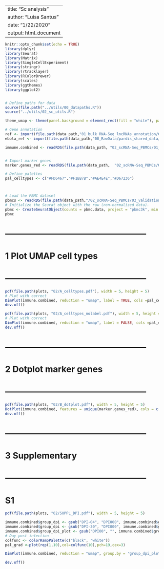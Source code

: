 
---
title: "Sc analysis"
author: "Luisa Santus"
date: "1/22/2020"
output: html_document
---

```r
knitr::opts_chunk$set(echo = TRUE)
library(dplyr)
library(Seurat)
library(Matrix)
library(SingleCellExperiment)
library(stringr)
library(rtracklayer)
library(RColorBrewer)
library(scales)
library(ggthemes)
library(ggplot2)


# Define paths for data
source(file.path("../utils/00_datapaths.R"))
source("../utils/02_sc_utils.R")

theme_umap <- theme(panel.background = element_rect(fill = "white"), panel.grid.major = element_blank(), panel.grid.minor = element_blank())+theme(legend.position = "", element_text(size=18))+theme(text = element_text(size=18))+theme_sc+theme(axis.line = element_blank())

# Gene annotation 
ref <- import(file.path(data_path,"01_bulk_RNA-Seq_lncRNAs_annotation/03_novel_lncRNAs_list/rheMac10_EBOV_and_novel_genenames.gtf"))
ebola_ref <- import(file.path(data_path,"00_RawData/pardis_shared_data/sabeti-txnomics/shared-resources/HISAT2/EBOV-Kikwit/KU182905.1.gtf"))

immune.combined <- readRDS(file.path(data_path, "02_scRNA-Seq_PBMCs/01_scRNA-Seq_inVivo_rhemac10//05_RObjects/03_prep/03_immune.combined.ready.rds"))


# Import marker genes
marker.genes_red <- readRDS(file.path(data_path,  "02_scRNA-Seq_PBMCs/01_scRNA-Seq_inVivo_rhemac10/05_RObjects/03_prep/marker.genes.rds"))

# Define palettes
pal_celltypes <- c("#FD6467","#F1BB7B","#AE4E4E","#D67236")



# Load the PBMC dataset
pbmcs <- readRDS(file.path(data_path,"/02_scRNA-Seq_PBMCs/03_validation_pbmcs_external/pbmc_tutorial.rds"))
# Initialize the Seurat object with the raw (non-normalized data).
pbmc <- CreateSeuratObject(counts = pbmc.data, project = "pbmc3k", min.cells = 3, min.features = 200)
pbmc

```

# --------------------------------------------------
# 1 Plot UMAP cell types
# --------------------------------------------------

```r
pdf(file.path(plots, "02/A_celltypes.pdf"), width = 5, height = 5)
# Plot with correct
DimPlot(immune.combined, reduction = "umap", label = TRUE, cols =pal_celltypes, label.size = 9)+theme_minimal()+theme_umap
dev.off()

pdf(file.path(plots, "02/A_celltypes_nolabel.pdf"), width = 5, height = 5)
# Plot with correct
DimPlot(immune.combined, reduction = "umap", label = FALSE, cols =pal_celltypes)+theme_minimal()+theme_umap+theme(legend.position = "")
dev.off()
```

# --------------------------------------------------
# 2 Dotplot marker genes 
# --------------------------------------------------

```r
pdf(file.path(plots, "02/B_dotplot.pdf"), width = 5, height = 5)
DotPlot(immune.combined, features = unique(marker.genes_red), cols = c("grey", "dark red", "white"), dot.scale = 11) + RotatedAxis()+theme(axis.text = element_text(size = 20), axis.title = element_blank())+ theme(panel.background = element_rect(fill = "white"), panel.grid.major = element_blank(), panel.grid.minor = element_blank())+theme(legend.text = element_text(size=21))
dev.off()
```


# --------------------------------------------------
# 3 Supplementary 
# --------------------------------------------------

# S1 
```r
pdf(file.path(plots, "02/SUPPL_DPI.pdf"), width = 5, height = 5)

immune.combined$group_dpi <- gsub("DPI-04", "DPI000", immune.combined$group_dpi)
immune.combined$group_dpi <- gsub("DPI-30", "DPI000", immune.combined$group_dpi)
immune.combined$group_dpi_plot <- gsub("DPI00", "", immune.combined$group_dpi)
# Day post infection 
colfunc <- colorRampPalette(c("black", "white"))
pal_grad <-plot(rep(1,10),col=colfunc(10),pch=19,cex=3)

DimPlot(immune.combined, reduction = "umap", group.by = "group_dpi_plot", pt.size = 0.1, cols =rev(colfunc(9)[1:7]))+theme_umap+theme()

dev.off()
```


